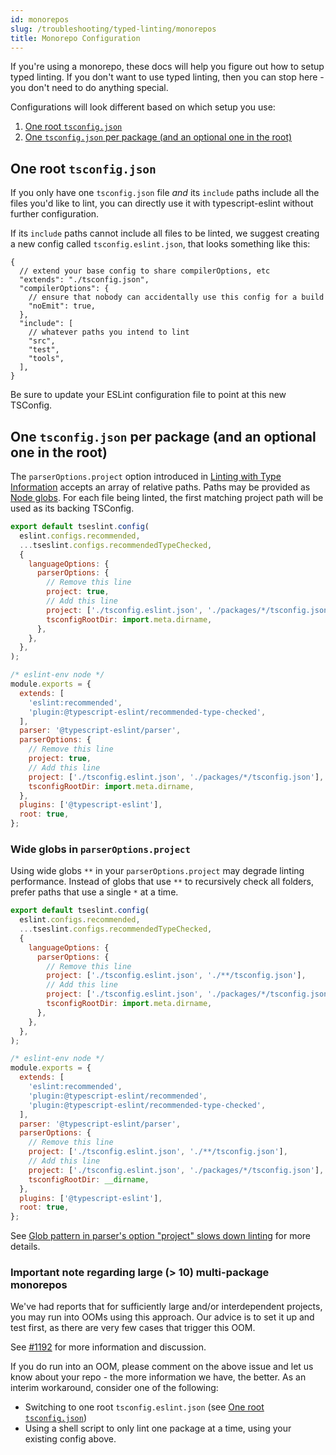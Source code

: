 ```yaml
---
id: monorepos
slug: /troubleshooting/typed-linting/monorepos
title: Monorepo Configuration
---
```



If you're using a monorepo, these docs will help you figure out how to setup typed linting.
If you don't want to use typed linting, then you can stop here - you don't need to do anything special.

Configurations will look different based on which setup you use:

1. [One root `tsconfig.json`](#one-root-tsconfigjson)
2. [One `tsconfig.json` per package (and an optional one in the root)](#one-tsconfigjson-per-package-and-an-optional-one-in-the-root)

## One root `tsconfig.json`

If you only have one `tsconfig.json` file _and_ its `include` paths include all the files you'd like to lint, you can directly use it with typescript-eslint without further configuration.

If its `include` paths cannot include all files to be linted, we suggest creating a new config called `tsconfig.eslint.json`, that looks something like this:

```jsonc title="tsconfig.eslint.json"
{
  // extend your base config to share compilerOptions, etc
  "extends": "./tsconfig.json",
  "compilerOptions": {
    // ensure that nobody can accidentally use this config for a build
    "noEmit": true,
  },
  "include": [
    // whatever paths you intend to lint
    "src",
    "test",
    "tools",
  ],
}
```

Be sure to update your ESLint configuration file to point at this new TSConfig.

## One `tsconfig.json` per package (and an optional one in the root)

The `parserOptions.project` option introduced in [Linting with Type Information](../Typed_Linting.mdx) accepts an array of relative paths.
Paths may be provided as [Node globs](https://github.com/isaacs/node-glob/blob/f5a57d3d6e19b324522a3fa5bdd5075fd1aa79d1/README.md#glob-primer).
For each file being linted, the first matching project path will be used as its backing TSConfig.

<Tabs groupId="eslint-config">
<TabItem value="Flat Config">

```js title="eslint.config.js"
export default tseslint.config(
  eslint.configs.recommended,
  ...tseslint.configs.recommendedTypeChecked,
  {
    languageOptions: {
      parserOptions: {
        // Remove this line
        project: true,
        // Add this line
        project: ['./tsconfig.eslint.json', './packages/*/tsconfig.json'],
        tsconfigRootDir: import.meta.dirname,
      },
    },
  },
);
```

</TabItem>
<TabItem value="Legacy Config">

```js title=".eslintrc.js"
/* eslint-env node */
module.exports = {
  extends: [
    'eslint:recommended',
    'plugin:@typescript-eslint/recommended-type-checked',
  ],
  parser: '@typescript-eslint/parser',
  parserOptions: {
    // Remove this line
    project: true,
    // Add this line
    project: ['./tsconfig.eslint.json', './packages/*/tsconfig.json'],
    tsconfigRootDir: import.meta.dirname,
  },
  plugins: ['@typescript-eslint'],
  root: true,
};
```

</TabItem>
</Tabs>

### Wide globs in `parserOptions.project`

Using wide globs `**` in your `parserOptions.project` may degrade linting performance.
Instead of globs that use `**` to recursively check all folders, prefer paths that use a single `*` at a time.

<Tabs groupId="eslint-config">
<TabItem value="Flat Config">

```js title="eslint.config.js"
export default tseslint.config(
  eslint.configs.recommended,
  ...tseslint.configs.recommendedTypeChecked,
  {
    languageOptions: {
      parserOptions: {
        // Remove this line
        project: ['./tsconfig.eslint.json', './**/tsconfig.json'],
        // Add this line
        project: ['./tsconfig.eslint.json', './packages/*/tsconfig.json'],
        tsconfigRootDir: import.meta.dirname,
      },
    },
  },
);
```

</TabItem>
<TabItem value="Legacy Config">

```js title=".eslintrc.js"
/* eslint-env node */
module.exports = {
  extends: [
    'eslint:recommended',
    'plugin:@typescript-eslint/recommended',
    'plugin:@typescript-eslint/recommended-type-checked',
  ],
  parser: '@typescript-eslint/parser',
  parserOptions: {
    // Remove this line
    project: ['./tsconfig.eslint.json', './**/tsconfig.json'],
    // Add this line
    project: ['./tsconfig.eslint.json', './packages/*/tsconfig.json'],
    tsconfigRootDir: __dirname,
  },
  plugins: ['@typescript-eslint'],
  root: true,
};
```

</TabItem>
</Tabs>

See [Glob pattern in parser's option "project" slows down linting](https://github.com/typescript-eslint/typescript-eslint/issues/2611) for more details.

### Important note regarding large (> 10) multi-package monorepos

We've had reports that for sufficiently large and/or interdependent projects, you may run into OOMs using this approach.
Our advice is to set it up and test first, as there are very few cases that trigger this OOM.

See [#1192](https://github.com/typescript-eslint/typescript-eslint/issues/1192) for more information and discussion.

If you do run into an OOM, please comment on the above issue and let us know about your repo - the more information we have, the better.
As an interim workaround, consider one of the following:

- Switching to one root `tsconfig.eslint.json` (see [One root `tsconfig.json`](#one-root-tsconfigjson))
- Using a shell script to only lint one package at a time, using your existing config above.
